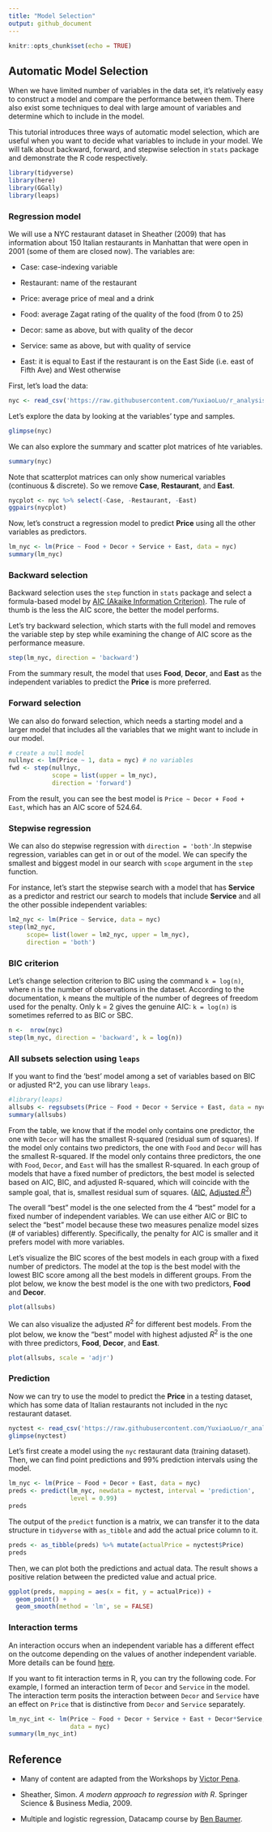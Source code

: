 ```yaml
---
title: "Model Selection"
output: github_document
---
```


```r
knitr::opts_chunk$set(echo = TRUE)
```

## Automatic Model Selection

When we have limited number of variables in the data set, it's relatively easy to construct a model and compare the performance between them. There also exist some techniques to deal with large amount of variables and determine which to include in the model.

This tutorial introduces three ways of automatic model selection, which are useful when you want to decide what variables to include in your model. We will talk about backward, forward, and stepwise selection in `stats` package and demonstrate the R code respectively. 

```r
library(tidyverse)
library(here)
library(GGally)
library(leaps)
```

### Regression model

We will use a NYC restaurant dataset in Sheather (2009) that has information about 150 Italian restaurants in Manhattan that were open in 2001 (some of them are closed now). The variables are:

- Case: case-indexing variable

- Restaurant: name of the restaurant

- Price: average price of meal and a drink

- Food: average Zagat rating of the quality of the food (from 0 to 25)

- Decor: same as above, but with quality of the decor

- Service: same as above, but with quality of service

- East: it is equal to East if the restaurant is on the East Side (i.e. east of Fifth Ave) and West otherwise

First, let's load the data:

```r
nyc <- read_csv('https://raw.githubusercontent.com/YuxiaoLuo/r_analysis_dri_2022/main/data/nyc.csv')

```

Let's explore the data by looking at the variables' type and samples.

```r
glimpse(nyc)
```

We can also explore the summary and scatter plot matrices of hte variables. 

```r
summary(nyc)
```

Note that scatterplot matrices can only show numerical variables (continuous & discrete). So we remove **Case**, **Restaurant**, and **East**.

```r
nycplot <- nyc %>% select(-Case, -Restaurant, -East)
ggpairs(nycplot)
```
Now, let's construct a regression model to predict **Price** using all the other variables as predictors. 

```r
lm_nyc <- lm(Price ~ Food + Decor + Service + East, data = nyc)
summary(lm_nyc)
```

### Backward selection

Backward selection uses the `step` function in `stats` package and select a formula-based model by [AIC (Akaike Information Criterion)](https://en.wikipedia.org/wiki/Akaike_information_criterion). The rule of thumb is the less the AIC score, the better the model performs. 

Let's try backward selection, which starts with the full model and removes the variable step by step while examining the change of AIC score as the performance measure. 

```r
step(lm_nyc, direction = 'backward')

```

From the summary result, the model that uses **Food**, **Decor**, and **East** as the independent variables to predict the **Price** is more preferred. 

### Forward selection

We can also do forward selection, which needs a starting model and a larger model that includes all the variables that we might want to include in our model. 

```r
# create a null model
nullnyc <- lm(Price ~ 1, data = nyc) # no variables
fwd <- step(nullnyc, 
            scope = list(upper = lm_nyc),
            direction = 'forward')
```

From the result, you can see the best model is `Price ~ Decor + Food + East`, which has an AIC score of 524.64. 

### Stepwise regression

We can also do stepwise regression with `direction = 'both'`.In stepwise regression, variables can get in or out of the model. We can specify the smallest and biggest model in our search with `scope` argument in the `step` function.

For instance, let's start the stepwise search with a model that has **Service** as a predictor and restrict our search to models that include **Service** and all the other possible independent variables:

```r
lm2_nyc <- lm(Price ~ Service, data = nyc)
step(lm2_nyc,
     scope= list(lower = lm2_nyc, upper = lm_nyc),
     direction = 'both')
```

### BIC criterion 

Let's change selection criterion to BIC using the command `k = log(n)`, where n is the number of observations in the dataset. According to the documentation, `k` means the multiple of the number of degrees of freedom used for the penalty. Only k = 2 gives the genuine AIC: `k = log(n)` is sometimes referred to as BIC or SBC.

```r
n <-  nrow(nyc)
step(lm_nyc, direction = 'backward', k = log(n))
```

### All subsets selection using `leaps`

If you want to find the 'best' model among a set of variables based on BIC or adjusted R^2, you can use library `leaps`.

```r
#library(leaps)
allsubs <- regsubsets(Price ~ Food + Decor + Service + East, data = nyc)
summary(allsubs)
```

From the table, we know that if the model only contains one predictor, the one with `Decor` will has the smallest R-squared (residual sum of squares). If the model only contains two predictors, the one with `Food` and `Decor` will has the smallest R-squared. If the model only contains three predictors, the one with `Food`, `Decor`, and `East` will has the smallest R-squared. In each group of models that have a fixed number of predictors, the best model is selected based on AIC, BIC, and adjusted R-squared, which will coincide with the sample goal, that is, smallest residual sum of squares. ([AIC](https://www.statisticshowto.com/akaikes-information-criterion/), [Adjusted $R^2$](https://www.statisticshowto.com/probability-and-statistics/statistics-definitions/adjusted-r2/))

The overall "best" model is the one selected from the 4 "best" model for a fixed number of independent variables. We can use either AIC or BIC to select the "best" model because these two measures penalize model sizes (# of variables) differently. Specifically, the penalty for AIC is smaller and it prefers model with more variables. 

Let's visualize the BIC scores of the best models in each group with a fixed number of predictors. The model at the top is the best model with the lowest BIC score among all the best models in different groups. From the plot below, we know the best model is the one with two predictors, **Food** and **Decor**. 

```r
plot(allsubs)
```
We can also visualize the adjusted $R^2$ for different best models. From the plot below, we know the "best" model with highest adjusted $R^2$ is the one with three predictors, **Food**, **Decor**, and **East**.

```r
plot(allsubs, scale = 'adjr')
```
### Prediction 

Now we can try to use the model to predict the **Price** in a testing dataset, which has some data of Italian restaurants not included in the nyc restaurant dataset. 

```r
nyctest <- read_csv('https://raw.githubusercontent.com/YuxiaoLuo/r_analysis_dri_2022/main/data/nyctest.csv', col_select = 3:8)
glimpse(nyctest)

```

Let's first create a model using the `nyc` restaurant data (training dataset). Then, we can find point predictions and 99% prediction intervals using the model.

```r
lm_nyc <- lm(Price ~ Food + Decor + East, data = nyc)
preds <- predict(lm_nyc, newdata = nyctest, interval = 'prediction',
                 level = 0.99)
preds
```

The output of the `predict` function is a matrix, we can transfer it to the data structure in `tidyverse` with `as_tibble` and add the actual price column to it. 

```r
preds <- as_tibble(preds) %>% mutate(actualPrice = nyctest$Price)
preds
```
Then, we can plot both the predictions and actual data. The result shows a positive relation between the predicted value and actual price. 

```r
ggplot(preds, mapping = aes(x = fit, y = actualPrice)) + 
  geom_point() + 
  geom_smooth(method = 'lm', se = FALSE)
```
### Interaction terms

An interaction occurs when an independent variable has a different
effect on the outcome depending on the values of another independent variable. More details can be found [here](https://statisticsbyjim.com/regression/interaction-effects/).

If you want to fit interaction terms in R, you can try the following code. For example, I formed an interaction term of `Decor` and `Service` in the model. The interaction term posits the interaction between `Decor` and `Service` have an effect on `Price` that is distinctive from `Decor` and `Service` separately.

```r
lm_nyc_int <- lm(Price ~ Food + Decor + Service + East + Decor*Service,
                 data = nyc)
summary(lm_nyc_int)
```

## Reference

- Many of content are adapted from the Workshops by [Victor Pena](https://vicpena.github.io/).

- Sheather, Simon. *A modern approach to regression with R*. Springer Science & Business Media, 2009.

- Multiple and logistic regression, Datacamp course by [Ben Baumer](https://beanumber.github.io/www/).























